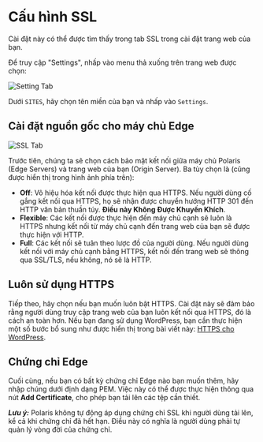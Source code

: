 # Cấu hình SSL

Cài đặt này có thể được tìm thấy trong tab SSL trong cài đặt trang web của bạn.

Để truy cập "Settings", nhấp vào menu thả xuống trên trang web được chọn:

![Setting Tab](/img/security-center/overview/settings-tab.png)

Dưới `SITES`, hãy chọn tên miền của bạn và nhấp vào `Settings`.

## Cài đặt nguồn gốc cho máy chủ Edge

![SSL Tab](/img/security-center/ssl/ssl-tab.png)

Trước tiên, chúng ta sẽ chọn cách bảo mật kết nối giữa máy chủ Polaris (Edge Servers) và trang web của bạn (Origin
Server). Ba tùy chọn là (cũng được hiển thị trong hình ảnh phía trên):

-	**Off**: Vô hiệu hóa kết nối được thực hiện qua HTTPS. Nếu người dùng cố gắng kết nối qua HTTPS, họ sẽ nhận được
    chuyển hướng HTTP 301 đến HTTP văn bản thuần túy. **Điều này Không Được Khuyến Khích**.
-	**Flexible**: Các kết nối được thực hiện đến máy chủ cạnh sẽ luôn là HTTPS nhưng kết nối từ máy chủ cạnh đến trang
    web của bạn sẽ được thực hiện với HTTP.
-	**Full**: Các kết nối sẽ tuân theo lược đồ của người dùng. Nếu người dùng kết nối với máy chủ cạnh bằng HTTPS, kết
    nối đến trang web sẽ thông qua SSL/TLS, nếu không, nó sẽ là HTTP.

## Luôn sử dụng HTTPS

Tiếp theo, hãy chọn nếu bạn muốn luôn bật HTTPS. Cài đặt này sẽ đảm bảo rằng người dùng truy cập trang web của bạn
luôn kết nối qua HTTPS, đó là cách an toàn hơn. Nếu bạn đang sử dụng WordPress, bạn cần thực hiện một số bước bổ sung
như được hiển thị trong bài viết này: [HTTPS cho WordPress](https://make.wordpress.org/support/user-manual/web-publishing/https-for-wordpress/).

## Chứng chỉ Edge

Cuối cùng, nếu bạn có bất kỳ chứng chỉ Edge nào bạn muốn thêm, hãy nhập chúng dưới định dạng PEM. Việc này có thể được
thực hiện thông qua nút **Add Certificate**, cho phép bạn tải lên các tệp cần thiết.

***Lưu ý:*** Polaris không tự động áp dụng chứng chỉ SSL khi người dùng tải lên, kể cả khi chứng chỉ đã hết hạn. Điều
này có nghĩa là người dùng phải tự quản lý vòng đời của chứng chỉ.

